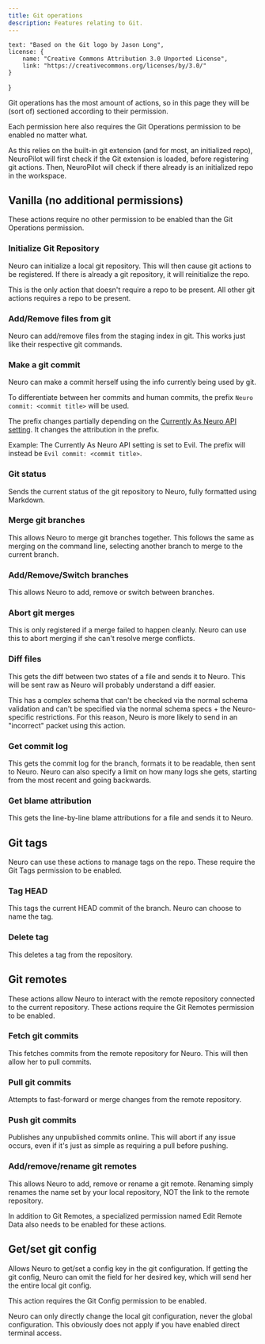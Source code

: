 ```yaml
---
title: Git operations
description: Features relating to Git.
---
```



    text: "Based on the Git logo by Jason Long",
    license: {
        name: "Creative Commons Attribution 3.0 Unported License",
        link: "https://creativecommons.org/licenses/by/3.0/"
    }
}

Git operations has the most amount of actions, so in this page they will be (sort of) sectioned according to their permission.

Each permission here also requires the Git Operations permission to be enabled no matter what.

As this relies on the built-in git extension (and for most, an initialized repo), NeuroPilot will first check if the Git extension is loaded, before registering git actions.
Then, NeuroPilot will check if there already is an initialized repo in the workspace.

<CenterIcon Icon={NeuroGit} credits="NeuroGit icon by KTrain5369" attribs={attribs} />

## Vanilla (no additional permissions)

These actions require no other permission to be enabled than the Git Operations permission.

### Initialize Git Repository

Neuro can initialize a local git repository. This will then cause git actions to be registered.
If there is already a git repository, it will reinitialize the repo.

<Aside type="tip">

This is the only action that doesn't require a repo to be present. All other git actions requires a repo to be present.

</Aside>

### Add/Remove files from git

Neuro can add/remove files from the staging index in git. This works just like their respective git commands.

### Make a git commit

Neuro can make a commit herself using the info currently being used by git.

To differentiate between her commits and human commits, the prefix `Neuro commit: <commit title>` will be used.

<Aside type="tip">

The prefix changes partially depending on the [Currently As Neuro API setting](/neuropilot/reference/settings#currently-as-neuro-api).
It changes the attribution in the prefix.

Example: The Currently As Neuro API setting is set to Evil.
The prefix will instead be `Evil commit: <commit title>`.

</Aside>

### Git status

Sends the current status of the git repository to Neuro, fully formatted using Markdown.

### Merge git branches

This allows Neuro to merge git branches together.
This follows the same as merging on the command line, selecting another branch to merge to the current branch.

### Add/Remove/Switch branches

This allows Neuro to add, remove or switch between branches.

### Abort git merges

This is only registered if a merge failed to happen cleanly.
Neuro can use this to abort merging if she can't resolve merge conflicts.

### Diff files

This gets the diff between two states of a file and sends it to Neuro.
This will be sent raw as Neuro will probably understand a diff easier.

This has a complex schema that can't be checked via the normal schema validation and can't be specified via the normal schema specs + the Neuro-specific restrictions.
For this reason, Neuro is more likely to send in an "incorrect" packet using this action.

### Get commit log

This gets the commit log for the branch, formats it to be readable, then sent to Neuro.
Neuro can also specify a limit on how many logs she gets, starting from the most recent and going backwards.

### Get blame attribution

This gets the line-by-line blame attributions for a file and sends it to Neuro.

## Git tags

Neuro can use these actions to manage tags on the repo.
These require the Git Tags permission to be enabled.

### Tag HEAD

This tags the current HEAD commit of the branch.
Neuro can choose to name the tag.

### Delete tag

This deletes a tag from the repository.

## Git remotes

These actions allow Neuro to interact with the remote repository connected to the current repository.
These actions require the Git Remotes permission to be enabled.

### Fetch git commits

This fetches commits from the remote repository for Neuro.
This will then allow her to pull commits.

### Pull git commits

Attempts to fast-forward or merge changes from the remote repository.

### Push git commits

Publishes any unpublished commits online.
This will abort if any issue occurs, even if it's just as simple as requiring a pull before pushing.

### Add/remove/rename git remotes

This allows Neuro to add, remove or rename a git remote.
Renaming simply renames the name set by your local repository, NOT the link to the remote repository.

In addition to Git Remotes, a specialized permission named Edit Remote Data also needs to be enabled for these actions.

## Get/set git config

Allows Neuro to get/set a config key in the git configuration.
If getting the git config, Neuro can omit the field for her desired key, which will send her the entire local git config.

This action requires the Git Config permission to be enabled.

<Aside>

Neuro can only directly change the local git configuration, never the global configuration.
This obviously does not apply if you have enabled direct terminal access.

</Aside>
